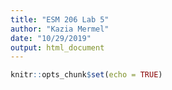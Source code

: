 ```yaml
---
title: "ESM 206 Lab 5"
author: "Kazia Mermel"
date: "10/29/2019"
output: html_document
---
```


```r
knitr::opts_chunk$set(echo = TRUE)
```

